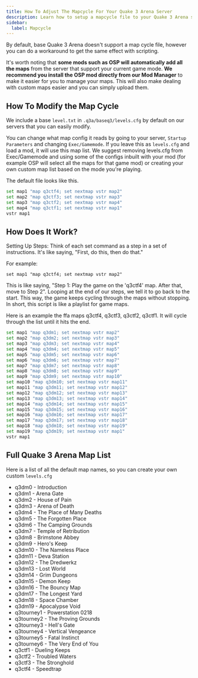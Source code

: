 ```yaml
---
title: How To Adjust The Mapcycle For Your Quake 3 Arena Server
description: Learn how to setup a mapcycle file to your Quake 3 Arena server.
sidebar:
  label: Mapcycle
---
```


By default, base Quake 3 Arena doesn't support a map cycle file, however you can do a workaround to get the same effect with scripting.

It's worth noting that **some mods such as OSP will automatically add all the maps** from the server that support your current game mode. **We recommend you install the OSP mod directly from our Mod Manager** to make it easier for you to manage your maps. This will also make dealing with custom maps easier and you can simply upload them.

## How To Modify the Map Cycle

We include a base `level.txt` in `.q3a/baseq3/levels.cfg` by default on our servers that you can easily modify.

You can change what map config it reads by going to your server, `Startup Parameters` and changing `Exec/Gamemode`. If you leave this as `levels.cfg` and load a mod, it will use this map list. We suggest removing levels.cfg from Exec/Gamemode and using some of the configs inbuilt with your mod (for example OSP will select all the maps for that game mod) or creating your own custom map list based on the mode you're playing.

The default file looks like this.

```bash title="levels.cfg"
set map1 "map q3ctf4; set nextmap vstr map2"
set map2 "map q3ctf3; set nextmap vstr map3"
set map3 "map q3ctf2; set nextmap vstr map4"
set map4 "map q3ctf1; set nextmap vstr map1"
vstr map1
```

## How Does It Work?
Setting Up Steps: Think of each set command as a step in a set of instructions. It's like saying, "First, do this, then do that."

For example:

`set map1 "map q3ctf4; set nextmap vstr map2"`

This is like saying, "Step 1: Play the game on the 'q3ctf4' map. After that, move to Step 2". Looping at the end of our steps, we tell it to go back to the start. This way, the game keeps cycling through the maps without stopping. In short, this script is like a playlist for game maps.

Here is an example the ffa maps q3ctf4, q3ctf3, q3ctf2, q3ctf1. It will cycle through the list until it hits the end.

```bash title="ffa-levels.cfg"
set map1 "map q3dm1; set nextmap vstr map2"
set map2 "map q3dm2; set nextmap vstr map3"
set map3 "map q3dm3; set nextmap vstr map4"
set map4 "map q3dm4; set nextmap vstr map5"
set map5 "map q3dm5; set nextmap vstr map6"
set map6 "map q3dm6; set nextmap vstr map7"
set map7 "map q3dm7; set nextmap vstr map8"
set map8 "map q3dm8; set nextmap vstr map9"
set map9 "map q3dm9; set nextmap vstr map10"
set map10 "map q3dm10; set nextmap vstr map11"
set map11 "map q3dm11; set nextmap vstr map12"
set map12 "map q3dm12; set nextmap vstr map13"
set map13 "map q3dm13; set nextmap vstr map14"
set map14 "map q3dm14; set nextmap vstr map15"
set map15 "map q3dm15; set nextmap vstr map16"
set map16 "map q3dm16; set nextmap vstr map17"
set map17 "map q3dm17; set nextmap vstr map18"
set map18 "map q3dm18; set nextmap vstr map19"
set map19 "map q3dm19; set nextmap vstr map1"
vstr map1
```

## Full Quake 3 Arena Map List
Here is a list of all the default map names, so you can create your own custom `levels.cfg`

- q3dm0 - Introduction
- q3dm1 - Arena Gate
- q3dm2 - House of Pain
- q3dm3 - Arena of Death
- q3dm4 - The Place of Many Deaths
- q3dm5 - The Forgotten Place
- q3dm6 - The Camping Grounds
- q3dm7 - Temple of Retribution
- q3dm8 - Brimstone Abbey
- q3dm9 - Hero's Keep
- q3dm10 - The Nameless Place
- q3dm11 - Deva Station
- q3dm12 - The Dredwerkz
- q3dm13 - Lost World
- q3dm14 - Grim Dungeons
- q3dm15 - Demon Keep
- q3dm16 - The Bouncy Map
- q3dm17 - The Longest Yard
- q3dm18 - Space Chamber
- q3dm19 - Apocalypse Void
- q3tourney1 - Powerstation 0218
- q3tourney2 - The Proving Grounds
- q3tourney3 - Hell's Gate
- q3tourney4 - Vertical Vengeance
- q3tourney5 - Fatal Instinct
- q3tourney6 - The Very End of You
- q3ctf1 - Dueling Keeps
- q3ctf2 - Troubled Waters
- q3ctf3 - The Stronghold
- q3ctf4 - Speedtrap
